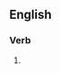 ==English==

===Verb===
{{head|en|verb form}}

# {{present participle of|en|conventionalize|nocat=1}}